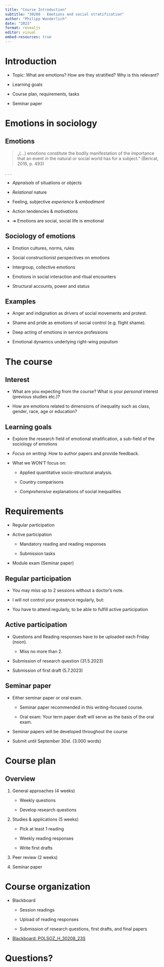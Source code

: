 ```yaml
---
title: "Course Introduction"
subtitle: "30208 - Emotions and social stratification"
author: "Philipp Wunderlich"
date: "2023"
format: revealjs
editor: visual
embed-resources: true
---
```


# Introduction

-   Topic: What are emotions? How are they stratified? Why is this relevant?

-   Learning goals

-   Course plan, requirements, tasks

-   Seminar paper

# Emotions in sociology

## Emotions

> „(...) emotions constitute the bodily manifestation of the importance that an event in the natural or social world has for a subject." (Bericat, 2016, p. 493)

. . .

-   *Appraisals* of situations or objects

-   *Relational* nature

-   Feeling, subjective *experience* & *embodiment*

-   Action tendencies & *motivations*

-   ➔ Emotions are social, social life is emotional

## Sociology of emotions

-   Emotion cultures, norms, rules

-   Social constructionist perspectives on emotions

-   Intergroup, collective emotions

-   Emotions in social interaction and ritual encounters

-   Structural accounts, power and status

## Examples

-   Anger and indignation as drivers of social movements and protest.

-   Shame and pride as emotions of social control (e.g. flight shame).

-   Deep acting of emotions in service professions

-   Emotional dynamics underlying right-wing populism

# The course

## Interest

-   What are you expecting from the course? What is your *personal* interest (previous studies etc.)?

-   How are emotions related to dimensions of inequality such as class, gender, race, age or education?

## Learning goals

-   Explore the research field of emotional stratification, a sub-field of the sociology of emotions

-   *Focus on writing*: How to author papers and provide feedback.

-   What we WON'T focus on:

    -   Applied quantitative socio-structural analysis.

    -   Country comparisons

    -   *Comprehensive* explanations of social inequalities

# Requirements

-   Regular participation

-   Active participation

    -   Mandatory reading and reading responses

    -   Submission tasks

-   Module exam (Seminar paper)

## Regular participation

-   You may miss up to 2 sessions without a doctor's note.

-   I will not control your presence regularly, but:

-   You have to attend regularly, to be able to fulfill active participation

## Active participation

-   Questions and Reading responses have to be uploaded each Friday (noon).

    -   Miss no more than 2.

-   Submission of research question (31.5.2023)

-   Submission of first draft (5.7.2023)

## Seminar paper

-   Either seminar paper or oral exam.

    -   Seminar paper recommended in this writing-focused course.

    -   Oral exam: Your term paper draft will serve as the basis of the oral exam.

-   Seminar papers will be developed throughout the course

-   Submit until September 30st. (3.000 words)

# Course plan

## Overview

1.  General approaches (4 weeks)

    -   Weekly questions

    -   Develop research questions

2.  Studies & applications (5 weeks)

    -   Pick at least 1 reading

    -   Weekly reading responses

    -   Write first drafts

3.  Peer review (2 weeks)

4.  Seminar paper

# Course organization

-   Blackboard

    -   Session readings

    -   Upload of reading responses

    -   Submission of research questions, first drafts, and final papers

-   [Blackboard: POLSOZ_H\_30208_23S](https://fu-berlin.blackboard.com/webapps/blackboard/execute/content/file?cmd=view&content_id=_5422739_1&course_id=_182808_1&mode=view#_5422739_1 "Blackboard course")

# Questions?
